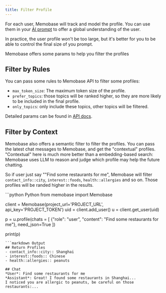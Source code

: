 ```yaml
---
title: Filter Profile
---
```

For each user, Memobase will track and model the profile.
You can use them in your [AI prompt](/features/context) to offer a global understanding of the user.

In practice, the user profile won't be too large, 
but it's better for you to be able to control the final size of you prompt.

Memobase offers some params to help you filter the profiles

## Filter by Rules
You can pass some rules to Memobase API to filter some profiles:
- `max_token_size`: The maximum token size of the profile.
- `prefer_topics`: those topics will be ranked higher, so they are more likely to be included in the final profile.
- `only_topics`: only include these topics, other topics will be filtered.

Detailed params can be found in [API docs](/api-reference/profiles/profile).

## Filter by Context
Memobase also offers a semantic filter to filter the profiles.
You can pass the latest chat messages to Memobase, and get the "contextual" profiles.
"Contextual" here is much more better than a embedding-based search:
Memobase uses LLM to reason and judge which profile may help the future chatting.

So if user just say ""Find some restaurants for me", 
Memobase will filter `contact_info::city`, `interest::foods`, `health::allergies` and so on.
Those profiles will be randed higher in the results.

<CodeGroup>
```python Python
from memobase import Memobase

client = Memobase(project_url='PROJECT_URL', api_key='PROJECT_TOKEN')
uid = client.add_user()
u = client.get_user(uid)

p = u.profile(chats = [
  {"role": "user", "content": "Find some restaurants for me"},
  need_json=True
])

print(p)
```
```markdown Output
## Return Profiles
- contact_info::city:: Shanghai
- interest::foods:: Chinese
- health::allergies:: peanuts

## Chat
*User*: Find some restaurants for me
*Assistant*: Great! I found some restaurants in Shanghai... 
I noticed you are allergic to peanuts, be careful on those restaurants:...
```
</CodeGroup>
